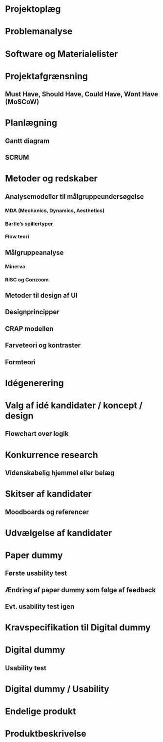 # Projektoplæg

# Problemanalyse

# Software og Materialelister

# Projektafgrænsning

## Must Have, Should Have, Could Have, Wont Have (MoSCoW)

# Planlægning

## Gantt diagram
## SCRUM

# Metoder og redskaber


## Analysemodeller til målgruppeundersøgelse

### MDA (Mechanics, Dynamics, Aesthetics)
### Bartle's spillertyper
### Flow teori

## Målgruppeanalyse
### Minerva
### RISC og Conzoom

## Metoder til design af UI
## Designprincipper
## CRAP modellen
## Farveteori og kontraster
## Formteori

# Idégenerering

# Valg af idé kandidater / koncept / design

## Flowchart over logik

# Konkurrence research

## Videnskabelig hjemmel eller belæg

# Skitser af kandidater

## Moodboards og referencer

# Udvælgelse af kandidater

# Paper dummy

## Første usability test
## Ændring af paper dummy som følge af feedback
## Evt. usability test igen

# Kravspecifikation til Digital dummy


# Digital dummy


## Usability test

# Digital dummy / Usability


# Endelige produkt


# Produktbeskrivelse

